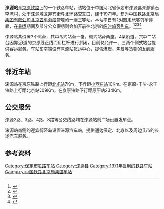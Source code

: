 {{Refimprove|time=2016-08-21T03:22:33+00:00}}
{{Infobox China railway station
|车站名称=涞源站
|图片 = Laiyuan Railway Station.jpg
|图片介绍 = 站房，拍摄自3站台
|其他名称 = 
|车站拼音 = Laiyuan
|英文名称 = Laiyuan Railway Station
|车站代码 = 14294<ref>{{cite book|title=中华人民共和国铁路车站代码（GB/T 10302-2010）|publisher=中国标准出版社|year=2010|isbn=155066140495|ignore-isbn-error=true|pages=20}}</ref>
|电报码 = LYP<ref>{{cite book|author=铁道部电子计算技术中心, 铁道部运输局|title=铁路车站站名代码表：TMIS使用|publisher=中国铁道出版社|location=北京|year=1998|isbn=9787113030995|pages=15}}</ref>
|拼音码 = LYU
|始建时间=1971年
|开通运营= 1971年12月
|车站位置={{PRC}}[[河北省|河北省]][[保定市|保定市]][[涞源县|涞源县]]
|坐标 = {{coord|39.370858|114.705985|display=inline,title}}
|归属=[[中国铁路北京局集团有限公司|中国铁路北京局集团有限公司]]<br />[[北京西车务段|北京西车务段]]
|线路=[[京原铁路|京原铁路]]
|车站等级= [[三等站_(中国大陆)|三等站]]
|月台数目= 3
|股道数目= 4
}}
'''涞源站'''是[[京原铁路|京原铁路]]上的一个铁路车站，该站位于中国河北省保定市涞源县涞源镇石李湾村，处于涞源城区迎宾街与北环路交叉口，建于1971年。现为[[中国铁路北京局集团有限公司|中国铁路北京局集团有限公司]][[北京西车务段|北京西车务段]]管理的一座三等站。本站平日有2对图定旅客列车停靠，在[[暑运|暑运]]期间及部分公众假期则会加开前往北京的[[临时旅客列车|临时旅客列车]]。<ref>{{cite news|author=韩祝平|url=http://www.people.com.cn/GB/shenghuo/80/108/20010821/539909.html|title=涞源旅游有点儿尴尬|publisher=[[人民日报|人民日报]]海外版|date=2001-08-21|accessdate=2016-08-21|archive-date=2020-04-07|archive-url=https://web.archive.org/web/20200407222426/http://www.people.com.cn/GB/shenghuo/80/108/20010821/539909.html|dead-url=no}}</ref><ref>{{cite news|url=http://news.sina.com.cn/s/2005-04-09/03475598844s.shtml|title=四趟列车串起十个远郊景点|publisher=[[北京青年报|北京青年报]]|date=2005-04-09|accessdate=2016-08-21|archive-date=2020-04-07|archive-url=https://web.archive.org/web/20200407222433/http://news.sina.com.cn/s/2005-04-09/03475598844s.shtml|dead-url=no}}</ref><ref>{{cite news|author=程燕燕|url=http://hebei.hebnews.cn/2012-07/02/content_2749573.htm|title=铁路暑运开始为期62天 石家庄站发送349.9万人|publisher=河北新闻网|date=2012-07-02|accessdate=2016-08-21|archive-date=2020-04-07|archive-url=https://web.archive.org/web/20200407222436/http://hebei.hebnews.cn/2012-07/02/content_2749573.htm|dead-url=no}}</ref><ref>{{cite news|author=曹晶瑞|url=http://www.morningpost.com.cn/2016/0502/1396992.shtml|title=乘火车短途游悄然蹿红|publisher=[[北京晨报|北京晨报]]|date=2016-05-02|accessdate=2016-08-21|archive-url=https://web.archive.org/web/20160915092917/http://www.morningpost.com.cn/2016/0502/1396992.shtml|archive-date=2016-09-15|dead-url=yes}}</ref>

涞源站共设置3个站台，其中岛式站台一座，侧式站台两座。4条股道，其中二站台因靠近I道的京原线正线而用栏杆进行封闭，目前仅允许一、三两个侧式站台提供客运服务。车站东南端设有涞源站货运中心，提供煤炭、焦炭等货物的发到服务。

== 邻近车站 ==
涞源站在京原铁路上行距[[北屯站_(京原铁路)|北屯站]]7Km，下行距[[小西庄站|小西庄站]]10Km。在京原-丰沙-永丰铁路上行距北京站209Km，在京原铁路下行距原平站234Km。
{{Start rail box|[[File:China_Railways.svg|16px]] [[中国铁路|中国铁路]]}}
{{s-inop|[[北屯站_(京原铁路)|北屯站]]|{{站|石景山南}}方向}}
{{s-line|[[京原铁路|京原铁路]]<br />{{0}}← 7km 涞源站 10km →}}
{{s-inop|[[小西庄站|小西庄站]]|{{站|原平}}方向}}
{{end box}}

==公交服务==
涞源2路、3路、4路、8路等公交线路均在涞源站前广场设置发车点。

涞源站南侧的迎宾街环岛设置涞源汽车站，提供通达保定、北京以及周边县市的长途汽车服务。

== 参考资料 ==
{{reflist}}
{{京原铁路}}

[[Category:保定市铁路车站|Category:保定市铁路车站]]
[[Category:涞源县|Category:涞源县]]
[[Category:1971年启用的铁路车站|Category:1971年启用的铁路车站]]
[[Category:中国铁路北京局集团车站|Category:中国铁路北京局集团车站]]